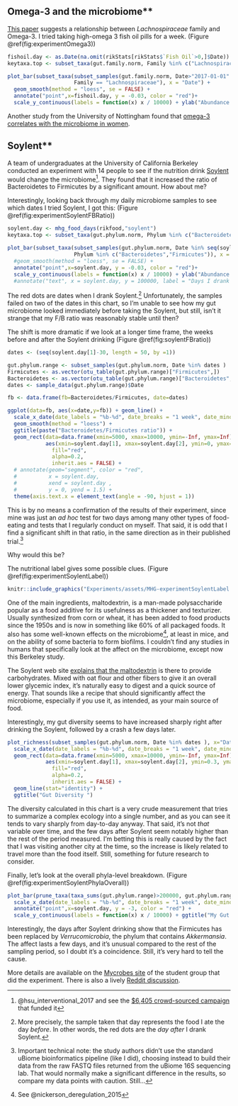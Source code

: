 
## Omega-3 and the microbiome**

[This paper](https://www.ncbi.nlm.nih.gov/pmc/articles/PMC5593975/) suggests a relationship between _Lachnospiraceae_ family and Omega-3. I tried taking high-omega 3 fish oil pills for a week. (Figure \@ref(fig:experimentOmega3))

```r
fishoil.day <- as.Date(na.omit(rikStats[rikStats$`Fish Oil`>0,]$Date))
keytaxa.top <- subset_taxa(gut.family.norm, Family %in% c("Lachnospiraceae") )

plot_bar(subset_taxa(subset_samples(gut.family.norm, Date>"2017-01-01" ),   #, Date %in% seq(as.Date("2016-12-01"), length = 60, by = 1)),
                     Family == "Lachnospiraceae"), x = "Date") + 
  geom_smooth(method = "loess", se = FALSE) +
  annotate("point",x=fishoil.day, y = -0.03, color = "red")+
  scale_y_continuous(labels = function(x) x / 10000) + ylab("Abundance (%)") + ggtitle("Lachnospiraceae") + labs(color="Days I took Omega-3 pill")

```

Another study from the University of Nottingham found that [omega-3 correlates with the microbiome in women](http://www.gutmicrobiotaforhealth.com/en/observational-study-shows-omega-3-fatty-acids-correlate-gut-microbiota-composition-women/).

## Soylent** {#experimentSoylent}

A team of undergraduates at the University of California Berkeley conducted an experiment with 14 people to see if the nutrition drink [Soylent](https://soylent.com) would change the microbiome^[@hsu_interventional_2017 and see the [\$6,405 crowd-sourced campaign](https://experiment.com/projects/impact-of-soylent-consumption-on-human-microbiome-composition) that funded it]. They found that it increased the ratio of Bacteroidetes to Firmicutes by a significant amount. How about me?

Interestingly, looking back through my daily microbiome samples to see which dates I tried Soylent, I got this: (Figure \@ref(fig:experimentSoylentFBRatio))

```r

soylent.day <- mhg_food_days(rikfood,"soylent")
keytaxa.top <- subset_taxa(gut.phylum.norm, Phylum %in% c("Bacteroidetes","Firmicutes") )

plot_bar(subset_taxa(subset_samples(gut.phylum.norm, Date %in% seq(soylent.day[1]-3, length = 10, by = 1)),
                     Phylum %in% c("Bacteroidetes","Firmicutes")), x = "Date", fill = "Phylum") + 
  #geom_smooth(method = "loess", se = FALSE) +
  annotate("point",x=soylent.day, y = -0.03, color = "red")+
  scale_y_continuous(labels = function(x) x / 10000) + ylab("Abundance (%)") + ggtitle("Drinking Soylent Changes My Phyla")  
  #annotate("text", x = soylent.day, y = 100000, label = "Days I drank Soylent")

```


The red dots are dates when I drank Soylent.^[More precisely, the sample taken that day represents the food I ate the day _before_. In other words, the red dots are the *day after* I drank Soylent.] Unfortunately, the samples failed on two of the dates in this chart, so I'm unable to see how my gut microbiome looked immediately before taking the Soylent, but still, isn't it strange that my F/B ratio was reasonably stable until then?

The shift is more dramatic if we look at a longer time frame, the weeks before and after the Soylent drinking (Figure \@ref(fig:soylentFBratio))

```r
dates <- (seq(soylent.day[1]-30, length = 50, by =1))

gut.phylum.range <- subset_samples(gut.phylum.norm, Date %in% dates )
Firmicutes <- as.vector(otu_table(gut.phylum.range)["Firmicutes",])
Bacteroidetes <- as.vector(otu_table(gut.phylum.range)["Bacteroidetes",])
dates <- sample_data(gut.phylum.range)$Date

fb <- data.frame(fb=Bacteroidetes/Firmicutes, date=dates)

ggplot(data=fb, aes(x=date,y=fb)) + geom_line() +
  scale_x_date(date_labels = "%b-%d", date_breaks = "1 week", date_minor_breaks = "1 day") +
  geom_smooth(method = "loess") + 
  ggtitle(paste("Bacteroidetes/Firmicutes ratio")) + 
  geom_rect(data=data.frame(xmin=5000, xmax=10000, ymin=-Inf, ymax=Inf),
            aes(xmin=soylent.day[1], xmax=soylent.day[2], ymin=0, ymax=1.5),
              fill="red",
              alpha=0.2,
              inherit.aes = FALSE) +
  # annotate(geom="segment", color = "red",
  #          x = soylent.day,
  #          xend = soylent.day ,
  #          y = 0, yend = 1.5) + 
  theme(axis.text.x = element_text(angle = -90, hjust = 1))
```

This is by no means a confirmation of the results of their experiment, since mine was just an _ad hoc_ test for two days among many other types of food-eating and tests that I regularly conduct on myself. That said, it is odd that I find a significant shift in that ratio, in the same direction as in their published trial.^[Important technical note: the study authors didn't use the standard uBiome bioinformatics pipeline (like I did), choosing instead to build their data from the raw FASTQ files returned from the uBiome 16S sequencing lab. That would normally make a significant difference in the results, so compare my data points with caution. Still...]

Why would this be?

The nutritional label gives some possible clues. (Figure \@ref(fig:experimentSoylentLabel))

```r
knitr::include_graphics("Experiments/assets/MHG-experimentSoylentLabel.jpg")
```

One of the main ingredients, maltodextrin, is a man-made polysaccharide popular as a food additive for its usefulness as a thickener and texturizer. Usually synthesized from corn or wheat, it has been added to food products since the 1950s and is now in something like 60% of all packaged foods. It also has some well-known effects on the microbiome^[See @nickerson_deregulation_2015], at least in mice, and on the ability of some bacteria to form biofilms. I couldn't find any studies in humans that specifically look at the affect on the microbiome, except now this Berkeley study.

The Soylent web site [explains that the maltodextrin](http://blog.soylent.com/post/68180382810/soylent-10-macronutrient-overview) is there to provide carbohydrates. Mixed with oat flour and other fibers to give it an overall lower glycemic index, it's naturally easy to digest and a quick source of energy. That sounds like a recipe that should significantly affect the microbiome, especially if you use it, as intended, as your main source of food. 


Interestingly, my gut diversity seems to have increased sharply right after drinking the Soylent, followed by a crash a few days later.

```r

plot_richness(subset_samples(gut.phylum.norm, Date %in% dates ), x="Date", measures = "Simpson")+
  scale_x_date(date_labels = "%b-%d", date_breaks = "1 week", date_minor_breaks = "1 day") +
  geom_rect(data=data.frame(xmin=5000, xmax=10000, ymin=-Inf, ymax=Inf),
            aes(xmin=soylent.day[1], xmax=soylent.day[2], ymin=0.3, ymax=0.7),
              fill="red",
              alpha=0.2,
              inherit.aes = FALSE) +
  geom_line(stat="identity") +
  ggtitle("Gut Diversity ")
```

The diversity calculated in this chart is a very crude measurement that tries to summarize a complex ecology into a single number, and as you can see it tends to vary sharply from day-to-day anyway. That said, it's not _that_ variable over time, and the few days after Soylent seem notably higher than the rest of the period measured. I'm betting this is really caused by the fact that I was visiting another city at the time, so the increase is likely related to travel more than the food itself. Still, something for future research to consider.

Finally, let's look at the overall phyla-level breakdown. (Figure \@ref(fig:experimentSoylentPhylaOverall))
```r
plot_bar(prune_taxa(taxa_sums(gut.phylum.range)>200000, gut.phylum.range), x = "Date", fill = "Phylum") +
  scale_x_date(date_labels = "%b-%d", date_breaks = "1 week", date_minor_breaks = "1 day") +
  annotate("point",x=soylent.day, y = -3, color = "red") +
  scale_y_continuous(labels = function(x) x / 10000) + ggtitle("My Gut on Soylent")
```

Interestingly, the days after Soylent drinking show that the Firmicutes has been replaced by _Verrucomicrobia_, the phylum that contains _Akkermansia_. The affect lasts a few days, and it's unusual compared to the rest of the sampling period, so I doubt it's a coincidence. Still, it's very hard to tell the cause.

More details are available on the [Mycrobes site](https://mycrobes.berkeley.edu/the-study/) of the student group that did the experiment. There is also a lively [Reddit discussion](https://www.reddit.com/r/soylent/comments/76911u/an_interventional_soylent_diet_increases_the/).

